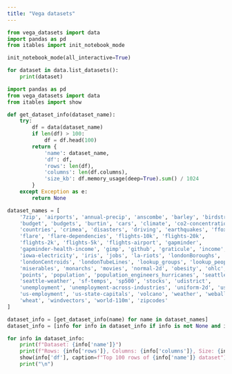 ```yaml
---
title: "Vega datasets"
---
```



```python
from vega_datasets import data
import pandas as pd
from itables import init_notebook_mode

init_notebook_mode(all_interactive=True)
```

```python
for dataset in data.list_datasets():
    print(dataset)
```

```python
import pandas as pd
from vega_datasets import data
from itables import show

def get_dataset_info(dataset_name):
    try:
        df = data(dataset_name)
        if len(df) > 100:
            df = df.head(100)
        return {
            'name': dataset_name,
            'df': df,
            'rows': len(df),
            'columns': len(df.columns),
            'size_kb': df.memory_usage(deep=True).sum() / 1024
        }
    except Exception as e:
        return None

dataset_names = [
    '7zip', 'airports', 'annual-precip', 'anscombe', 'barley', 'birdstrikes',
    'budget', 'budgets', 'burtin', 'cars', 'climate', 'co2-concentration',
    'countries', 'crimea', 'disasters', 'driving', 'earthquakes', 'ffox',
    'flare', 'flare-dependencies', 'flights-10k', 'flights-20k',
    'flights-2k', 'flights-5k', 'flights-airport', 'gapminder',
    'gapminder-health-income', 'gimp', 'github', 'graticule', 'income',
    'iowa-electricity', 'iris', 'jobs', 'la-riots', 'londonBoroughs',
    'londonCentroids', 'londonTubeLines', 'lookup_groups', 'lookup_people',
    'miserables', 'monarchs', 'movies', 'normal-2d', 'obesity', 'ohlc',
    'points', 'population', 'population_engineers_hurricanes', 'seattle-temps',
    'seattle-weather', 'sf-temps', 'sp500', 'stocks', 'udistrict',
    'unemployment', 'unemployment-across-industries', 'uniform-2d', 'us-10m',
    'us-employment', 'us-state-capitals', 'volcano', 'weather', 'weball26',
    'wheat', 'windvectors', 'world-110m', 'zipcodes'
]

dataset_info = [get_dataset_info(name) for name in dataset_names]
dataset_info = [info for info in dataset_info if info is not None and info['size_kb'] > 0]

for info in dataset_info:
    print(f"Dataset: {info['name']}")
    print(f"Rows: {info['rows']}, Columns: {info['columns']}, Size: {info['size_kb']:.2f} KB")
    show(info['df'], caption=f"Top 100 rows of {info['name']} dataset")
    print("\n")
```
